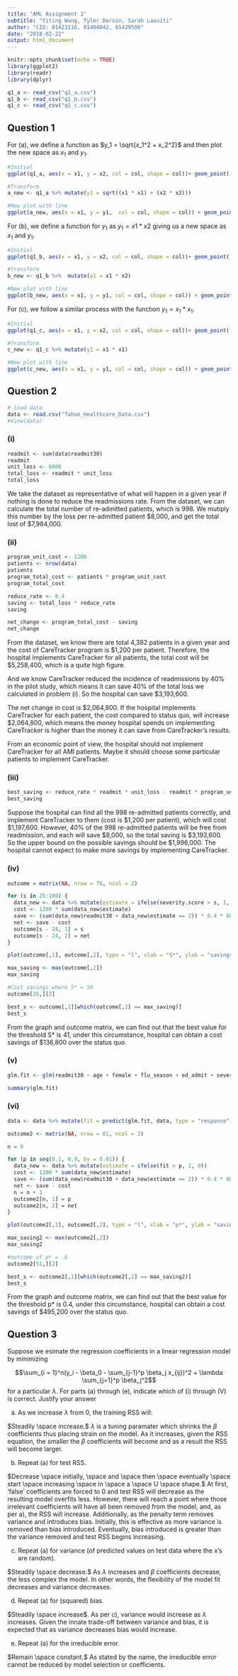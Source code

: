 ---
title: "AML Assignment 1"
subtitle: "Yiting Wang, Tyler Deroin, Sarah Laouiti"
author: "CID: 01423116, 01404042, 01429506"
date: "2018-02-22"
output: html_document
---
```{r setup, include=FALSE}
knitr::opts_chunk$set(echo = TRUE)
library(ggplot2)
library(readr)
library(dplyr)


```

```{r data, warning=FALSE, message=FALSE, include=FALSE}
q1_a <- read_csv("q1_a.csv")
q1_b <- read_csv("q1_b.csv")
q1_c <- read_csv("q1_c.csv")
```

## Question 1
For (a), we define a function as $y_1 = \sqrt{x_1^2 + x_2^2}$ and then plot the new space as $x_1$ and $y_1$.

```{r part_a}
#Initial
ggplot(q1_a, aes(x = x1, y = x2, col = col, shape = col))+ geom_point() + ggtitle("Initial A") + scale_color_manual(values = c("black","blue")) + theme(legend.position = "none") + scale_shape_manual(values = c(18,15 ))

#Transform
a_new <- q1_a %>% mutate(y1 = sqrt((x1 * x1) + (x2 * x2)))

#New plot with line
ggplot(a_new, aes(x = x1, y = y1,  col = col, shape = col)) + geom_point() + ggtitle("New A") + scale_color_manual(values = c("black","blue")) + theme(legend.position = "none") + geom_abline(slope = 0, intercept = 2, color = "red") + scale_shape_manual(values = c(18,15 ))
```

For (b), we define a function for $y_1$ as $y_1 = x1 * x2$ giving us a new space as $x_1$ and $y_1$.

```{r part_b}
#Initial
ggplot(q1_b, aes(x = x1, y = x2, col = col, shape = col))+ geom_point() + ggtitle("Initial B") + scale_color_manual(values = c("black","blue")) + theme(legend.position = "none") + scale_shape_manual(values = c(18,15 ))

#Transform
b_new <- q1_b %>%  mutate(y1 = x1 * x2)

#New plot with line
ggplot(b_new, aes(x = x1, y = y1, col = col, shape = col)) + geom_point() + ggtitle("New B") + scale_color_manual(values = c("black","blue")) + theme(legend.position = "none") + geom_abline(slope = 0, intercept = 0, color = "red") + scale_shape_manual(values = c(18,15 ))
```

For (c), we follow a similar process with the function $y_1 = x_1 * x_1$.

```{r part_c}
#Initial
ggplot(q1_c, aes(x = x1, y = x2, col = col, shape = col))+ geom_point() + ggtitle("Initial C") + scale_color_manual(values = c("black","blue")) + theme(legend.position = "none") + scale_shape_manual(values = c(18,15 ))

#Transform
c_new <- q1_c %>% mutate(y1 = x1 * x1) 

#New plot with line
ggplot(c_new, aes(x = x1, y = y1, col = col, shape = col)) + geom_point() + ggtitle("New C") + scale_color_manual(values = c("black","blue")) + scale_shape_manual(values = c(18,15 )) + theme(legend.position = "none") + geom_abline(slope = 0, intercept = 2, color = "red")
```


## Question 2

```{r, include = FALSE}
# load data
data <- read.csv("Tahoe_Healthcare_Data.csv")
#View(data)
```

### (i)
```{r}
readmit <- sum(data$readmit30)
readmit
unit_loss <- 8000
total_loss <- readmit * unit_loss
total_loss
```

We take the dataset as representative of what will happen in a given year if nothing is done to reduce the readmissions rate. From the dataset, we can calculate the total number of re-admitted patients, which is 998. We mutiply this number by the loss per re-admitted patient \$8,000, and get the total lost of $7,984,000.

### (ii)
```{r}
program_unit_cost <- 1200
patients <- nrow(data)
patients 
program_total_cost <- patients * program_unit_cost
program_total_cost

reduce_rate <- 0.4
saving <- total_loss * reduce_rate
saving

net_change <- program_total_cost - saving
net_change
```

From the dataset, we know there are total 4,382 patients in a given year and the cost of CareTracker program is \$1,200 per patient. Therefore, the hospital implements CareTracker for all patients, the total cost will be $5,258,400, which is a quite high figure. 

And we know CareTracker reduced the incidence of readmissions by 40% in the pilot study, which means it can save 40% of the total loss we calculated in problem (i). So the hospital can save $3,193,600.

The net change in cost is \$2,064,800. If the hospital implements CareTracker for each patient, the cost compared to status quo, will increase $2,064,800, which means the money hospital spends on implementing CareTracker is higher than the money it can save from CareTracker's results. 

From an economic point of view, the hospital should not implement CareTracker for all AMI patients. Maybe it should choose some particular patients to implement CareTracker.

### (iii)
```{r}
best_saving <- reduce_rate * readmit * unit_loss - readmit * program_unit_cost 
best_saving
```

Suppose the hospital can find all the 998 re-admitted patients correctly, and implement CareTracker to them (cost is \$1,200 per patient), which will cost \$1,197,600. However, 40% of the 998 re-admitted patients will be free from readmission, and each will save \$8,000, so the total saving is \$3,193,600. So the upper bound on the possible savings should be $1,996,000. The hospital cannot expect to make more savings by implementing CareTracker.

### (iv)
```{r}
outcome = matrix(NA, nrow = 76, ncol = 2)

for (s in 25:100) {
  data_new <- data %>% mutate(estimate = ifelse(severity.score > s, 1, 0))
  cost <- 1200 * sum(data_new$estimate)
  save <- (sum(data_new$readmit30 + data_new$estimate == 2)) * 0.4 * 8000
  net <- save - cost
  outcome[s - 24, 1] = s
  outcome[s - 24, 2] = net
}

plot(outcome[,1], outcome[,2], type = "l", xlab = "S*", ylab = "savings")

max_saving <- max(outcome[,2])
max_saving

#Cost savings where S* = 50
outcome[26,][2]

best_s <- outcome[,1][which(outcome[,2] == max_saving)]
best_s
```

From the graph and outcome matrix, we can find out that the best value for the threshold S* is 41, under this circumstance, hospital can obtain a cost savings of $136,800 over the status quo.


### (v)
```{r}
glm.fit <- glm(readmit30 ~ age + female + flu_season + ed_admit + severity.score + comorbidity.score, data = data, family = binomial)

summary(glm.fit)

```


### (vi)
```{r}
data <- data %>% mutate(fit = predict(glm.fit, data, type = "response"))

outcome2 <- matrix(NA, nrow = 81, ncol = 2)

n = 0

for (p in seq(0.1, 0.9, by = 0.01)) {
  data_new <- data %>% mutate(estimate = ifelse(fit > p, 1, 0))
  cost <- 1200 * sum(data_new$estimate)
  save <- (sum(data_new$readmit30 + data_new$estimate == 2)) * 0.4 * 8000
  net <- save - cost
  n = n + 1
  outcome2[n, 1] = p
  outcome2[n, 2] = net
}

plot(outcome2[,1], outcome2[,2], type = "l", xlab = "p*", ylab = "savings")

max_saving2 <- max(outcome2[,2])
max_saving2

#outcome of p* = .6
outcome2[51,][2]

best_s <- outcome2[,1][which(outcome2[,2] == max_saving2)]
best_s
```

From the graph and outcome matrix, we can find out that the best value for the threshold p* is 0.4, under this circumstance, hospital can obtain a cost savings of $495,200 over the status quo.


## Question 3

Suppose we esimate the regression coefficients in a linear regression model by minimizing 

$$\sum_{i = 1}^n(y_i - \beta_0 - \sum_{j-1}^p \beta_j x_{ij})^2 + \lambda \sum_{j=1}^p \beta_j^2$$
for a particular $\lambda$.  For parts (a) through (e), indicate which of (i) through (V) is correct. Justify your answer



(a) As we increase $\lambda$ from 0, the training RSS will:

$Steadily \space increase.$ $\lambda$ is a tuning paramater which shrinks the $\beta$ coefficients thus placing strain on the model. As it increases, given the RSS equation, the smaller the $\beta$ coefficients will become and as a result the RSS will become larger.
    
(b) Repeat (a) for test RSS.

$Decrease \space initially, \space and \space then \space eventually \space start \space increasing \space in \space a \space U \space shape.$ At first, 'false' coefficients are forced to 0 and test RSS will decrease as the resulting model overfits less. However, there will reach a point where those irrelevant coefficients will have all been removed from the model, and, as per a), the RSS will increase.  Additionally, as the penalty term removes variance and introduces bias.  Initially, this is effective as more variance is removed than bias introduced. Eventually, bias introduced is greater than the variance removed and test RSS begins increasing.

(c) Repeat (a) for variance (of predicted values on test data where the x's are random).

$Steadily \space decrease.$ As $\lambda$ increases and $\beta$ coefficients decrease, the less complex the model. In other words, the flexibility of the model fit decreases and variance decreases.

(d) Repeat (a) for (squared) bias.

$Steadily \space increase$. As per c), variance would increase as $\lambda$ increases. Given the innate trade-off between variance and bias, it is expected that as variance decreases bias would increase.

(e) Repeat (a) for the irreducible error.

$Remain \space constant.$ As stated by the name, the irreducible error cannot be reduced by model selection or coefficients.
